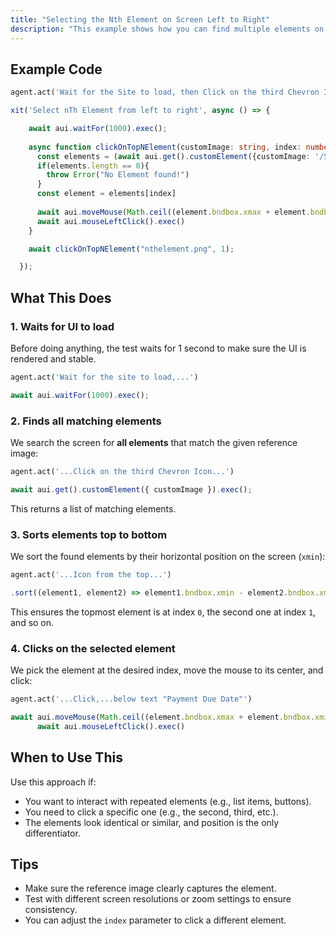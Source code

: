 ```yaml
---
title: "Selecting the Nth Element on Screen Left to Right"
description: "This example shows how you can find multiple elements on the screen using a reference image and click on a specific one based on its position from the left to the right. "
---
```


## Example Code

<CodeGroup>

```python The Agentic way
agent.act('Wait for the Site to load, then Click on the third Chevron Icon from the left, below text "Payment Due Date"')
```


```typescript TypeScript
xit('Select nTh Element from left to right', async () => {

    await aui.waitFor(1000).exec();
    
    async function clickOnTopNElement(customImage: string, index: number = 0){
      const elements = (await aui.get().customElement({customImage: '/Screenshot.png'}).exec()).sort((element1, element2) => element1.bndbox.xmin - element2.bndbox.xmin)
      if(elements.length == 0){
        throw Error("No Element found!")
      }
      const element = elements[index]
    
      await aui.moveMouse(Math.ceil((element.bndbox.xmax + element.bndbox.xmin) /2), Math.ceil((element.bndbox.ymax + element.bndbox.ymin) /2)).exec();
      await aui.mouseLeftClick().exec()
    }

    await clickOnTopNElement("nthelement.png", 1);

  });
```

</CodeGroup>

## What This Does

### 1. Waits for UI to load

Before doing anything, the test waits for 1 second to make sure the UI is rendered and stable.

<CodeGroup>

```python The Agentic way
agent.act('Wait for the site to load,...')
```


```typescript TypeScript
await aui.waitFor(1000).exec(); 
```

</CodeGroup>

### 2. Finds all matching elements

We search the screen for **all elements** that match the given reference image:

<CodeGroup>

```python The Agentic way
agent.act('...Click on the third Chevron Icon...')
```


```typescript TypeScript
await aui.get().customElement({ customImage }).exec();
```

</CodeGroup>

This returns a list of matching elements.

### 3. Sorts elements top to bottom

We sort the found elements by their horizontal position on the screen (`xmin`):

<CodeGroup>

```python The Agentic way
agent.act('...Icon from the top...')
```


```typescript TypeScript
.sort((element1, element2) => element1.bndbox.xmin - element2.bndbox.xmin)
```

</CodeGroup>

This ensures the topmost element is at index `0`, the second one at index `1`, and so on.

### 4. Clicks on the selected element

We pick the element at the desired index, move the mouse to its center, and click:

<CodeGroup>

```python The Agentic way
agent.act('...Click,...below text "Payment Due Date"')
```


```typescript TypeScript
await aui.moveMouse(Math.ceil((element.bndbox.xmax + element.bndbox.xmin)/2), Math.ceil((element.bndbox.ymax + element.bndbox.ymin)/2)).exec();
      await aui.mouseLeftClick().exec()
```

</CodeGroup>

## When to Use This

Use this approach if:

- You want to interact with repeated elements (e.g., list items, buttons).
- You need to click a specific one (e.g., the second, third, etc.).
- The elements look identical or similar, and position is the only differentiator.

## Tips

- Make sure the reference image clearly captures the element.
- Test with different screen resolutions or zoom settings to ensure consistency.
- You can adjust the `index` parameter to click a different element.